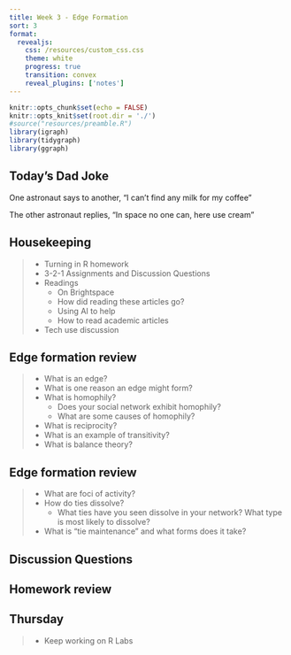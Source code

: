 ```yaml
---
title: Week 3 - Edge Formation
sort: 3
format: 
  revealjs:
    css: /resources/custom_css.css
    theme: white
    progress: true
    transition: convex
    reveal_plugins: ['notes']
---
```



```r
knitr::opts_chunk$set(echo = FALSE)
knitr::opts_knit$set(root.dir = './')
#source("resources/preamble.R")
library(igraph)
library(tidygraph)
library(ggraph)
```


## Today's Dad Joke

One astronaut says to another, "I can’t find any milk for my coffee"

<span class='fragment'>The other astronaut replies, "In space no one can, here use cream"</span>


## Housekeeping

> - Turning in R homework
> - 3-2-1 Assignments and Discussion Questions
> - Readings
>   - On Brightspace
>   - How did reading these articles go?
>   - Using AI to help
>   - How to read academic articles
> - Tech use discussion


## Edge formation review

> - What is an edge?
> - What is one reason an edge might form?
> - What is homophily?
>	- Does your social network exhibit homophily?
>	- What are some causes of homophily?
> - What is reciprocity?
> - What is an example of transitivity?
> - What is balance theory?


## Edge formation review

> - What are foci of activity?
> - How do ties dissolve?
>	- What ties have you seen dissolve in your network? What type is most likely to dissolve?
> - What is "tie maintenance" and what forms does it take?

## Discussion Questions


## Homework review

## Thursday

> - Keep working on R Labs